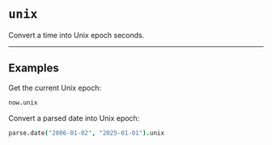 # `unix`

Convert a time into Unix epoch seconds.

---

## Examples

Get the current Unix epoch:
```coffee
now.unix
```

Convert a parsed date into Unix epoch:
```coffee
parse.date("2006-01-02", "2025-01-01").unix
```
